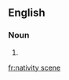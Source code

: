 ==English==

===Noun===
{{en-noun|sg=[[Nativity|nativity]] [[scene]]}}

# {{alternative spelling of|Nativity Scene}}

[[fr:nativity scene]]